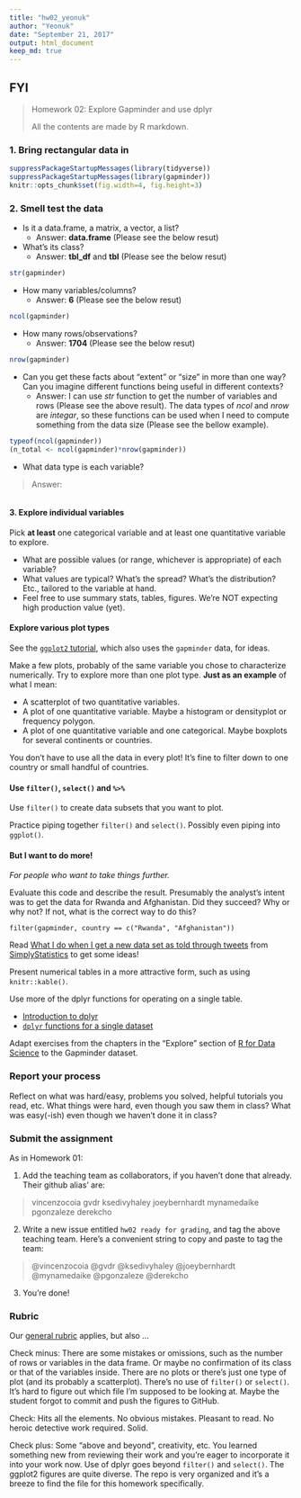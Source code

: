 ```yaml
---
title: "hw02_yeonuk"
author: "Yeonuk"
date: "September 21, 2017"
output: html_document
keep_md: true
---
```



## FYI

> Homework 02: Explore Gapminder and use dplyr
> 
> All the contents are made by R markdown.
> 
> 

### 1. Bring rectangular data in

```r
suppressPackageStartupMessages(library(tidyverse)) 
suppressPackageStartupMessages(library(gapminder))
knitr::opts_chunk$set(fig.width=4, fig.height=3)
```


### 2. Smell test the data

- Is it a data.frame, a matrix, a vector, a list?
  - Answer: **data.frame** (Please see the below resut)

- What’s its class?
  - Answer: **tbl_df** and **tbl** (Please see the below resut)

```r
str(gapminder)
```

- How many variables/columns?
  - Answer: **6** (Please see the below resut)

```r
ncol(gapminder)
```

- How many rows/observations?
  - Answer: **1704** (Please see the below resut)

```r
nrow(gapminder)
```

- Can you get these facts about “extent” or “size” in more than one way? Can you imagine different functions being useful in different contexts?
  - Answer: I can use *str* function to get the number of variables and rows (Please see the above result). The data types of *ncol* and *nrow* are *integar*, so these functions can be used when I need to compute something from the data size (Please see the bellow example).

```r
typeof(ncol(gapminder))
(n_total <- ncol(gapminder)*nrow(gapminder))
```



- What data type is each variable?

> Answer: 

```r

```


#### 3. Explore individual variables

Pick __at least__ one categorical variable and at least one quantitative variable to explore.

  * What are possible values (or range, whichever is appropriate) of each variable?
  * What values are typical? What's the spread? What's the distribution? Etc., tailored to the variable at hand.
  * Feel free to use summary stats, tables, figures. We're NOT expecting high production value (yet).

#### Explore various plot types

See the [`ggplot2` tutorial](https://github.com/jennybc/ggplot2-tutorial), which also uses the `gapminder` data, for ideas.

Make a few plots, probably of the same variable you chose to characterize numerically. Try to explore more than one plot type. **Just as an example** of what I mean:

  * A scatterplot of two quantitative variables.
  * A plot of one quantitative variable. Maybe a histogram or densityplot or frequency polygon.
  * A plot of one quantitative variable and one categorical. Maybe boxplots for several continents or countries.

You don't have to use all the data in every plot! It's fine to filter down to one country or small handful of countries.

#### Use `filter()`, `select()` and `%>%`

Use `filter()` to create data subsets that you want to plot.

Practice piping together `filter()` and `select()`. Possibly even piping into `ggplot()`.

#### But I want to do more!

*For people who want to take things further.*

Evaluate this code and describe the result. Presumably the analyst's intent was to get the data for Rwanda and Afghanistan. Did they succeed? Why or why not? If not, what is the correct way to do this?

```
filter(gapminder, country == c("Rwanda", "Afghanistan"))
```

Read [What I do when I get a new data set as told through tweets](http://simplystatistics.org/2014/06/13/what-i-do-when-i-get-a-new-data-set-as-told-through-tweets/) from [SimplyStatistics](http://simplystatistics.org) to get some ideas!

Present numerical tables in a more attractive form, such as using `knitr::kable()`.

Use more of the dplyr functions for operating on a single table.

  * [Introduction to dplyr](block009_dplyr-intro.html)
  * [`dplyr` functions for a single dataset](block010_dplyr-end-single-table.html)

Adapt exercises from the chapters in the "Explore" section of [R for Data Science](http://r4ds.had.co.nz) to the Gapminder dataset.

### Report your process

Reflect on what was hard/easy, problems you solved, helpful tutorials you read, etc. What things were hard, even though you saw them in class? What was easy(-ish) even though we haven't done it in class?

### Submit the assignment

As in Homework 01:

1. Add the teaching team as collaborators, if you haven't done that already. Their github alias' are:

> vincenzocoia
> gvdr
> ksedivyhaley
> joeybernhardt
> mynamedaike
> pgonzaleze
> derekcho


2. Write a new issue entitled `hw02 ready for grading`, and tag the above teaching team. Here's a convenient string to copy and paste to tag the team:

> @vincenzocoia @gvdr @ksedivyhaley @joeybernhardt @mynamedaike @pgonzaleze @derekcho

3. You're done!

### Rubric

Our [general rubric](peer-review01_marking-rubric.html) applies, but also ...

Check minus: There are some mistakes or omissions, such as the number of rows or variables in the data frame. Or maybe no confirmation of its class or that of the variables inside. There are no plots or there's just one type of plot (and its probably a scatterplot). There's no use of `filter()` or `select()`. It's hard to figure out which file I'm supposed to be looking at. Maybe the student forgot to commit and push the figures to GitHub.

Check: Hits all the elements. No obvious mistakes. Pleasant to read. No heroic detective work required. Solid.

Check plus: Some "above and beyond", creativity, etc. You learned something new from reviewing their work and you're eager to incorporate it into your work now. Use of dplyr goes beyond `filter()` and `select()`. The ggplot2 figures are quite diverse. The repo is very organized and it's a breeze to find the file for this homework specifically.





